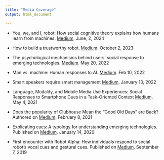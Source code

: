 ```yaml
---
title: "Media Coverage"
output: html_document

---
```


- You, we, and I, robot: How social cognitive theory explains how humans learn from machines. [Medium](https://medium.com/university-of-florida-college-of-journalism-and/you-we-and-i-robot-how-social-cognitive-theory-explains-how-humans-learn-from-machines-0e18f0305246). June, 2, 2024

- How to build a trustworthy robot. [Medium](https://medium.com/university-of-florida-college-of-journalism-and/how-to-build-a-trustworthy-robot-bed1de61cd1f). October 2, 2023

- The psychological mechanisms behind users’ social response to emerging technologies. [Medium](https://medium.com/university-of-florida-college-of-journalism-and/the-psychological-mechanisms-behind-users-social-response-to-emerging-technologies-5e3fd54ca5f7). May 20, 2022

- Man vs. machine: Human responses to AI. [Medium](https://medium.com/university-of-florida-college-of-journalism-and/man-vs-machine-human-responses-to-ai-7cc8d9c3251c). Feb 10, 2022

- Smart speakers require smart management [Medium](https://medium.com/university-of-florida-college-of-journalism-and/smart-speakers-require-smart-management-b447160dd6b5). January 13, 2022

- Language, Modality, and Mobile Media Use Experiences: Social Responses to Smartphone Cues in a Task-Oriented Context [Medium](https://medium.com/university-of-florida-college-of-journalism-and/language-modality-and-mobile-media-use-experiences-social-responses-to-smartphone-cues-in-a-7fa7e07376e6). May 4, 2021

- Does the popularity of Clubhouse Mean the “Good Old Days” are Back? Authored on [Medium](https://medium.com/university-of-florida-college-of-journalism-and/does-the-popularity-of-clubhouse-mean-the-good-old-days-are-back-69a863a3918e). February 8, 2021

- Explicating cues: A typology for understanding emerging technologies. Published on [Medium](https://medium.com/university-of-florida-college-of-journalism-and/explicating-cues-a-typology-for-understanding-emerging-media-technologies-c76509e428a8). January 14, 2020

- First encounter with Robot Alpha: How individuals respond to social robot’s vocal cues and gestural cues. Published on [Medium](https://medium.com/university-of-florida-college-of-journalism-and/first-encounter-with-robot-alpha-how-individuals-respond-to-social-robots-vocal-cues-and-gestures-1395c8bb506d), September 7, 2019







